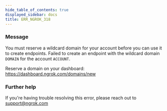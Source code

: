 ```yaml
---
hide_table_of_contents: true
displayed_sidebar: docs
title: ERR_NGROK_318
---
```




### Message

You must reserve a wildcard domain for your account before you can use it to create endpoints.
Failed to create an endpoint with the wildcard domain `DOMAIN` for the account `ACCOUNT`.

Reserve a domain on your dashboard: https://dashboard.ngrok.com/domains/new

<ErrorDetails error="err_ngrok_318" />

### Further help

If you're having trouble resolving this error, please reach out to [support@ngrok.com](mailto:support@ngrok.com?subject=Help%20with%20ERR_NGROK_318)
